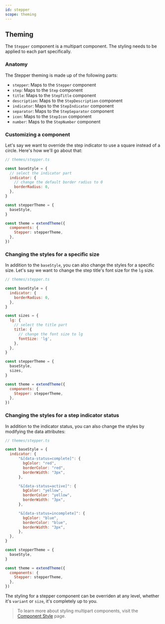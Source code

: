 ```yaml
---
id: stepper
scope: theming
---
```


## Theming

The `Stepper` component is a multipart component. The styling needs to be
applied to each part specifically.

### Anatomy

The Stepper theming is made up of the following parts:

- `stepper`: Maps to the `Stepper` component
- `step`: Maps to the `Step` component
- `title`: Maps to the `StepTitle` component
- `description`: Maps to the `StepDescription` component
- `indicator`: Maps to the `StepIndicator` component
- `separator`: Maps to the `StepSeparator` component
- `icon`: Maps to the `StepIcon` component
- `number`: Maps to the `StepNumber` component

### Customizing a component

Let's say we want to override the step indicator to use a square instead of a
circle. Here's how we'll go about that:

```jsx live=false
// themes/stepper.ts

const baseStyle = {
  // select the indicator part
  indicator: {
    // change the default border radius to 0
    borderRadius: 0,
  },
}

const stepperTheme = {
  baseStyle,
}

const theme = extendTheme({
  components: {
    Stepper: stepperTheme,
  },
})
```

### Changing the styles for a specific size

In addition to the `baseStyle`, you can also change the styles for a specific
size. Let's say we want to change the step title's font size for the `lg` size.

```jsx live=false
// themes/stepper.ts

const baseStyle = {
  indicator: {
    borderRadius: 0,
  },
}

const sizes = {
  lg: {
    // select the title part
    title: {
      // change the font size to lg
      fontSize: 'lg',
    },
  },
}

const stepperTheme = {
  baseStyle,
  sizes,
}

const theme = extendTheme({
  components: {
    Stepper: stepperTheme,
  },
})
```

### Changing the styles for a step indicator status

In addition to the indicator status, you can also change the styles by modifying the data attributes:

```jsx live=false
// themes/stepper.ts

const baseStyle = {
  indicator: {
      "&[data-status=complete]": {
        bgColor: "red",
        borderColor: "red",
        borderWidth: "3px",
      },

      "&[data-status=active]": {
        bgColor: "yellow",
        borderColor: "yellow",
        borderWidth: "3px",
      },

      "&[data-status=incomplete]": {
        bgColor: "blue",
        borderColor: "blue",
        borderWidth: "3px",
      },
  },
}

const stepperTheme = {
  baseStyle,
}

const theme = extendTheme({
  components: {
    Stepper: stepperTheme,
  },
})
```

The styling for a stepper component can be overriden at any level, whether it's
`variant` or `size`, it's completely up to you.

> To learn more about styling multipart components, visit the
> [Component Style](/docs/styled-system/component-style#styling-multipart-components)
> page.
